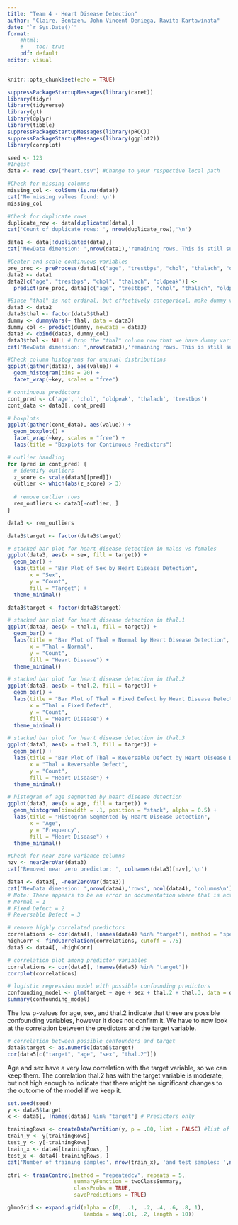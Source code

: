 ```yaml
---
title: "Team 4 - Heart Disease Detection"
author: "Claire, Bentzen, John Vincent Deniega, Ravita Kartawinata"
date: "`r Sys.Date()`"
format: 
    #html: 
    #    toc: true
    pdf: default
editor: visual
---
```


```r
knitr::opts_chunk$set(echo = TRUE)
```

```r
suppressPackageStartupMessages(library(caret))
library(tidyr)
library(tidyverse)
library(gt)
library(dplyr)
library(tibble)
suppressPackageStartupMessages(library(pROC))
suppressPackageStartupMessages(library(ggplot2))
library(corrplot)
```


```r
seed <- 123
#Ingest
data <- read.csv("heart.csv") #Change to your respective local path
```

```r
#Check for missing columns
missing_col <- colSums(is.na(data))
cat('No missing values found: \n')
missing_col

#Check for duplicate rows
duplicate_row <- data[duplicated(data),]
cat('Count of duplicate rows: ', nrow(duplicate_row),'\n')

data1 <- data[!duplicated(data),]
cat('NewData dimension: ',nrow(data1),'remaining rows. This is still sufficient since ncol^2 is less than #nrows\n')

#Center and scale continuous variables
pre_proc <- preProcess(data1[c("age", "trestbps", "chol", "thalach", "oldpeak")], method = c("center", "scale"))
data2 <- data1
data2[c("age", "trestbps", "chol", "thalach", "oldpeak")] <- 
  predict(pre_proc, data1[c("age", "trestbps", "chol", "thalach", "oldpeak")])

#Since "thal" is not ordinal, but effectively categorical, make dummy variables
data3 <- data2
data3$thal <- factor(data3$thal)
dummy <- dummyVars(~ thal, data = data3)
dummy_col <- predict(dummy, newdata = data3)
data3 <- cbind(data3, dummy_col)
data3$thal <- NULL # Drop the "thal" column now that we have dummy variables
cat('NewData dimension: ',nrow(data3),'remaining rows. This is still sufficient since ncol^2 is less than #nrows \n')
```

```r
#Check column histograms for unusual distributions
ggplot(gather(data3), aes(value)) +
  geom_histogram(bins = 20) +
  facet_wrap(~key, scales = "free")
```
```r
# continuous predictors
cont_pred <- c('age', 'chol', 'oldpeak', 'thalach', 'trestbps')
cont_data <- data3[, cont_pred]

# boxplots
ggplot(gather(cont_data), aes(value)) +
  geom_boxplot() +
  facet_wrap(~key, scales = "free") +
  labs(title = "Boxplots for Continuous Predictors")
```
```r
# outlier handling
for (pred in cont_pred) {
  # identify outliers
  z_score <- scale(data3[[pred]])
  outlier <- which(abs(z_score) > 3)
  
  # remove outlier rows
  rem_outliers <- data3[-outlier, ]
}

data3 <- rem_outliers
```

```r
data3$target <- factor(data3$target)

# stacked bar plot for heart disease detection in males vs females
ggplot(data3, aes(x = sex, fill = target)) +
  geom_bar() +
  labs(title = "Bar Plot of Sex by Heart Disease Detection",
       x = "Sex",
       y = "Count",
       fill = "Target") +
  theme_minimal()
```
```r
data3$target <- factor(data3$target)

# stacked bar plot for heart disease detection in thal.1
ggplot(data3, aes(x = thal.1, fill = target)) +
  geom_bar() +
  labs(title = "Bar Plot of Thal = Normal by Heart Disease Detection",
       x = "Thal = Normal",
       y = "Count",
       fill = "Heart Disease") +
  theme_minimal()

# stacked bar plot for heart disease detection in thal.2
ggplot(data3, aes(x = thal.2, fill = target)) +
  geom_bar() +
  labs(title = "Bar Plot of Thal = Fixed Defect by Heart Disease Detection",
       x = "Thal = Fixed Defect",
       y = "Count",
       fill = "Heart Disease") +
  theme_minimal()

# stacked bar plot for heart disease detection in thal.3
ggplot(data3, aes(x = thal.3, fill = target)) +
  geom_bar() +
  labs(title = "Bar Plot of Thal = Reversable Defect by Heart Disease Detection",
       x = "Thal = Reversable Defect",
       y = "Count",
       fill = "Heart Disease") +
  theme_minimal()
```
```r
# histogram of age segmented by heart disease detection
ggplot(data3, aes(x = age, fill = target)) +
  geom_histogram(binwidth = .1, position = "stack", alpha = 0.5) +
  labs(title = "Histogram Segmented by Heart Disease Detection",
       x = "Age",
       y = "Frequency",
       fill = "Heart Disease") +
  theme_minimal()
```

```r
#Check for near-zero variance columns
nzv <- nearZeroVar(data3)
cat('Removed near zero predictor: ', colnames(data3)[nzv],'\n')

data4 <- data3[, -nearZeroVar(data3)]
cat('NewData dimension: ',nrow(data4),'rows', ncol(data4), 'columns\n') 
# Note: There appears to be an error in documentation where thal is actually thal+1 category
# Normal = 1
# Fixed Defect = 2
# Reversable Defect = 3
```

```r
# remove highly correlated predictors
correlations <- cor(data4[, !names(data4) %in% "target"], method = "spearman")
highCorr <- findCorrelation(correlations, cutoff = .75)
data5 <- data4[, -highCorr]

# correlation plot among predictor variables
correlations <- cor(data5[, !names(data5) %in% "target"])
corrplot(correlations)
```

```r
# logistic regression model with possible confounding predictors
confounding_model <- glm(target ~ age + sex + thal.2 + thal.3, data = data5, family = "binomial")
summary(confounding_model)
```
The low p-values for age, sex, and thal.2 indicate that these are possible confounding variables, however it does not confirm it. We have to now look at the correlation between the predictors and the target variable.

```r
# correlation between possible confounders and target
data5$target <- as.numeric(data5$target)
cor(data5[c("target", "age", "sex", "thal.2")])
```
Age and sex have a very low correlation with the target variable, so we can keep them. The correlation thal.2 has with the target variable is moderate, but not high enough to indicate that there might be significant changes to the outcome of the model if we keep it.

```r
set.seed(seed)
y <- data5$target 
x <- data5[, !names(data5) %in% "target"] # Predictors only

trainingRows <- createDataPartition(y, p = .80, list = FALSE) #list of indices from training
train_y <- y[trainingRows]
test_y <- y[-trainingRows]
train_x <- data4[trainingRows, ] 
test_x <- data4[-trainingRows, ]
cat('Number of training sample:', nrow(train_x), 'and test samples: ',nrow(test_x), 'number of predictors:', ncol(train_x))
```

```r
ctrl <- trainControl(method = "repeatedcv", repeats = 5,
                     summaryFunction = twoClassSummary,
                     classProbs = TRUE,
                     savePredictions = TRUE)

glmnGrid <- expand.grid(alpha = c(0,  .1,  .2, .4, .6, .8, 1),
                        lambda = seq(.01, .2, length = 10))
```

